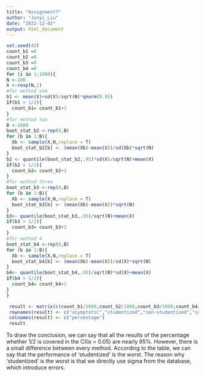 ```yaml
---
title: "Assignment7"
author: "Junyi_Liu"
date: "2022-12-02"
output: html_document
---
```


```r
set.seed(42)
count_b1 =0
count_b2 =0
count_b3 =0
count_b4 =0
for (i in 1:1000){
N <-100
X <-rexp(N,2)
#for method one
b1 <- mean(X)+sd(X)/sqrt(N)*qnorm(0.95)
if(b1 > 1/2){
  count_b1= count_b1+1
}
#for method two
B <-1000
boot_stat_b2 <-rep(0,B)
for (b in 1:B){
  Xb <- sample(X,N,replace = T)
  boot_stat_b2[b] <- (mean(Xb)-mean(X))/sd(Xb)*sqrt(N)
}
b2 <- quantile(boot_stat_b2,.95)*sd(X)/sqrt(N)+mean(X)
if(b2 > 1/2){
  count_b2= count_b2+1
}
#for method three
boot_stat_b3 <-rep(0,B)
for (b in 1:B){
  Xb <- sample(X,N,replace = T)
  boot_stat_b3[b] <- (mean(Xb)-mean(X))*sqrt(N)
}
b3<- quantile(boot_stat_b3,.95)/sqrt(N)+mean(X)
if(b3 > 1/2){
  count_b3= count_b3+1
}
#for method 4
boot_stat_b4 <-rep(0,B)
for (b in 1:B){
  Xb <- sample(X,N,replace = T)
  boot_stat_b4[b] <- (mean(Xb)-mean(X))/sd(X)*sqrt(N)
}
b4<- quantile(boot_stat_b4,.95)/sqrt(N)*sd(X)+mean(X)
if(b4 > 1/2){
  count_b4= count_b4+1
}
}
```

```r
 result <- matrix(c(count_b1/1000,count_b2/1000,count_b3/1000,count_b4/1000),ncol=1,byrow=TRUE)
 rownames(result) <- c("asymptotic","studentized","non-studentized","sample-truth-scaled")
 colnames(result) <- c("persentage")
 result
```

To draw the conclusion, we can say that all the results of the percentage whether 1/2 is covered in the CI(α = 0.05) are nearly 95%. However, there is a small difference between every method. According to the table, we can say that the performance of 'studentized' is the worst. The reason why 'studentized' is the worst is that we directly use sigma from the database, which introduce errors.